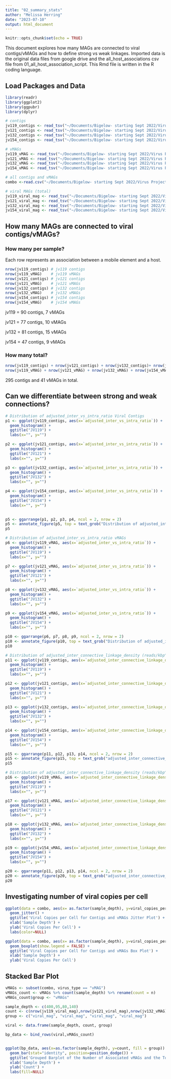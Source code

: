 ```yaml
---
title: "02_summary_stats"
author: "Melissa Herring"
date: "2023-07-10"
output: html_document
---
```


```r
knitr::opts_chunk$set(echo = TRUE)
```

This document explores how many MAGs are connected to viral contigs/vMAGs and how to define strong vs weak linkages. Imported data is the original data files from google drive and the all_host_associations csv file from 01_all_host_association_script. This Rmd file is written in the R coding language.

## Load Packages and Data

```r
library(readr)
library(ggplot2)
library(ggpubr)
library(dplyr)

# contigs
jv119_contigs <- read_tsv("~/Documents/Bigelow- starting Sept 2022/Virus Project/OMZ_MH_Analysis/Data/proximeta_viral_files/jv-119_874814_Viral_Files/viral_hosts/viral_host_associations_filtered.tsv")
jv121_contigs <- read_tsv("~/Documents/Bigelow- starting Sept 2022/Virus Project/OMZ_MH_Analysis/Data/proximeta_viral_files/jv-121_874818_Viral_Files/viral_hosts/viral_host_associations_filtered.tsv")
jv132_contigs <- read_tsv("~/Documents/Bigelow- starting Sept 2022/Virus Project/OMZ_MH_Analysis/Data/proximeta_viral_files/jv-132_874826_Viral_Files/viral_hosts/viral_host_associations_filtered.tsv")
jv154_contigs <- read_tsv("~/Documents/Bigelow- starting Sept 2022/Virus Project/OMZ_MH_Analysis/Data/proximeta_viral_files/jv-154_874822_Viral_Files/viral_hosts/viral_host_associations_filtered.tsv")

# vMAGs
jv119_vMAG <- read_tsv("~/Documents/Bigelow- starting Sept 2022/Virus Project/OMZ_MH_Analysis/Data/proximeta_viral_files/jv-119_874814_Viral_Files/vMag_hosts/vMAG_host_associations_filtered.tsv")
jv121_vMAG <- read_tsv("~/Documents/Bigelow- starting Sept 2022/Virus Project/OMZ_MH_Analysis/Data/proximeta_viral_files/jv-121_874818_Viral_Files/vMag_hosts/vMAG_host_associations_filtered.tsv")
jv132_vMAG <- read_tsv("~/Documents/Bigelow- starting Sept 2022/Virus Project/OMZ_MH_Analysis/Data/proximeta_viral_files/jv-132_874826_Viral_Files/vMag_hosts/vMAG_host_associations_filtered.tsv")
jv154_vMAG <- read_tsv("~/Documents/Bigelow- starting Sept 2022/Virus Project/OMZ_MH_Analysis/Data/proximeta_viral_files/jv-154_874822_Viral_Files/vMag_hosts/vMAG_host_associations_filtered.tsv")

# all contigs and vMAGs
combo <-read.csv("~/Documents/Bigelow- starting Sept 2022/Virus Project/OMZ_MH_Analysis/Data/proximeta_viral_files/all_host_associations.csv")

# viral MAGs (total)
jv119_viral_mag <- read_tsv("~/Documents/Bigelow- starting Sept 2022/Virus Project/OMZ_MH_Analysis/Data/proximeta_viral_files/jv-119_874814_Viral_Files/viral_MAGs/viral_mags_summary.tsv")
jv121_viral_mag <- read_tsv("~/Documents/Bigelow- starting Sept 2022/Virus Project/OMZ_MH_Analysis/Data/proximeta_viral_files/jv-121_874818_Viral_Files/viral_MAGs/viral_mags_summary.tsv")
jv132_viral_mag <- read_tsv("~/Documents/Bigelow- starting Sept 2022/Virus Project/OMZ_MH_Analysis/Data/proximeta_viral_files/jv-132_874826_Viral_Files/viral_MAGs/viral_mags_summary.tsv")
jv154_viral_mag <- read_tsv("~/Documents/Bigelow- starting Sept 2022/Virus Project/OMZ_MH_Analysis/Data/proximeta_viral_files/jv-154_874822_Viral_Files/viral_MAGs/viral_mags_summary.tsv")
```

## How many MAGs are connected to viral contigs/vMAGs?

### How many per sample?

Each row represents an association between a mobile element and a host.

```r
nrow(jv119_contigs) # jv119 contigs
nrow(jv119_vMAG)    # jv119 vMAGs
nrow(jv121_contigs) # jv121 contigs
nrow(jv121_vMAG)    # jv121 vMAGs
nrow(jv132_contigs) # jv132 contigs
nrow(jv132_vMAG)    # jv132 vMAGs
nrow(jv154_contigs) # jv154 contigs
nrow(jv154_vMAG)    # jv154 vMAGs
```
jv119 = 90 contigs, 7 vMAGs

jv121 = 77 contigs, 10 vMAGs

jv132 = 81 contigs, 15 vMAGs

jv154 = 47 contigs, 9 vMAGs

### How many total?

```r
nrow(jv119_contigs) + nrow(jv121_contigs) + nrow(jv132_contigs)+ nrow(jv154_contigs) # contigs
nrow(jv119_vMAG) + nrow(jv121_vMAG) + nrow(jv132_vMAG) + nrow(jv154_vMAG) # vMAGs
```

295 contigs and 41 vMAGs in total.

## Can we differentiate between strong and weak connections?

```r
# Distribution of adjusted_inter_vs_intra_ratio Viral Contigs
p1 <- ggplot(jv119_contigs, aes(x=`adjusted_inter_vs_intra_ratio`)) + 
  geom_histogram() +
  ggtitle("JV119") +
  labs(x="", y="")

p2 <- ggplot(jv121_contigs, aes(x=`adjusted_inter_vs_intra_ratio`)) + 
  geom_histogram() +
  ggtitle("JV121") +
  labs(x="", y="")

p3 <- ggplot(jv132_contigs, aes(x=`adjusted_inter_vs_intra_ratio`)) + 
  geom_histogram() +
  ggtitle("JV132") +
  labs(x="", y="")

p4 <- ggplot(jv154_contigs, aes(x=`adjusted_inter_vs_intra_ratio`)) + 
  geom_histogram() +
  ggtitle("JV154") +
  labs(x="", y="")
  

p5 <- ggarrange(p1, p2, p3, p4, ncol = 2, nrow = 2)
p5 <- annotate_figure(p5, top = text_grob("Distribution of adjusted_inter_vs_intra Viral Contigs", face = "bold", size = 14))
p5
```

```r
# Distribution of adjusted_inter_vs_intra_ratio vMAGs
p6 <- ggplot(jv119_vMAG, aes(x=`adjusted_inter_vs_intra_ratio`)) + 
  geom_histogram() +
  ggtitle("JV119") +
  labs(x="", y="")

p7 <- ggplot(jv121_vMAG, aes(x=`adjusted_inter_vs_intra_ratio`)) + 
  geom_histogram() +
  ggtitle("JV121") +
  labs(x="", y="")

p8 <- ggplot(jv132_vMAG, aes(x=`adjusted_inter_vs_intra_ratio`)) + 
  geom_histogram() +
  ggtitle("JV132") +
  labs(x="", y="")

p9 <- ggplot(jv154_vMAG, aes(x=`adjusted_inter_vs_intra_ratio`)) + 
  geom_histogram() +
  ggtitle("JV154") + 
  labs(x="", y="")

p10 <- ggarrange(p6, p7, p8, p9, ncol = 2, nrow = 2)
p10 <- annotate_figure(p10, top = text_grob("Distribution of adjusted_inter_vs_intra vMAGs", face = "bold", size = 14))
p10
```

```r
# Distribution of adjusted_inter_connective_linkage_density (reads/kbp^2) for Viral Contigs
p11 <- ggplot(jv119_contigs, aes(x=`adjusted_inter_connective_linkage_density (reads/kbp^2)`)) + 
  geom_histogram() +
  ggtitle("JV119") +
  labs(x="", y="")

p12 <- ggplot(jv121_contigs, aes(x=`adjusted_inter_connective_linkage_density (reads/kbp^2)`)) + 
  geom_histogram() +
  ggtitle("JV121") +
  labs(x="", y="")

p13 <- ggplot(jv132_contigs, aes(x=`adjusted_inter_connective_linkage_density (reads/kbp^2)`)) + 
  geom_histogram() +
  ggtitle("JV132") +
  labs(x="", y="")

p14 <- ggplot(jv154_contigs, aes(x=`adjusted_inter_connective_linkage_density (reads/kbp^2)`)) + 
  geom_histogram() +
  ggtitle("JV154") +
  labs(x="", y="")

p15 <- ggarrange(p11, p12, p13, p14, ncol = 2, nrow = 2)
p15 <- annotate_figure(p15, top = text_grob("adjusted_inter_connective_linkage_density Viral Contigs", face = "bold", size = 14))
p15
```

```r
# Distribution of adjusted_inter_connective_linkage_density (reads/kbp^2) vMAGs
p16 <- ggplot(jv119_vMAG, aes(x=`adjusted_inter_connective_linkage_density (reads/kbp^2)`)) + 
  geom_histogram() +
  ggtitle("JV119") +
  labs(x="", y="")

p17 <- ggplot(jv121_vMAG, aes(x=`adjusted_inter_connective_linkage_density (reads/kbp^2)`)) + 
  geom_histogram() +
  ggtitle("JV121") +
  labs(x="", y="")

p18 <- ggplot(jv132_vMAG, aes(x=`adjusted_inter_connective_linkage_density (reads/kbp^2)`)) + 
  geom_histogram() +
  ggtitle("JV132") +
  labs(x="", y="")

p19 <- ggplot(jv154_vMAG, aes(x=`adjusted_inter_connective_linkage_density (reads/kbp^2)`)) + 
  geom_histogram() +
  ggtitle("JV154") +
  labs(x="", y="")

p20 <- ggarrange(p11, p12, p13, p14, ncol = 2, nrow = 2)
p20 <- annotate_figure(p20, top = text_grob("adjusted_inter_connective_linkage_density vMAGs", face = "bold", size = 14))
p20
```

## Investigating number of viral copies per cell

```r
ggplot(data = combo, aes(x= as.factor(sample_depth), y=viral_copies_per_cell, color=as.factor(virus_type))) +
  geom_jitter() +
  ggtitle('Viral Copies per Cell for Contigs and vMAGs Jitter Plot') +
  xlab('Sample Depth') +
  ylab('Viral Copies Per Cell') +
  labs(color=NULL)
```

```r
ggplot(data = combo, aes(x= as.factor(sample_depth), y=viral_copies_per_cell, color=as.factor(virus_type))) +
  geom_boxplot(show.legend = FALSE) +
  ggtitle('Viral Copies per Cell for Contigs and vMAGs Box Plot') +
  xlab('Sample Depth') +
  ylab('Viral Copies Per Cell') 
```

## Stacked Bar Plot

```r
vMAGs <- subset(combo, virus_type == "vMAG")
vMAGs_count <- vMAGs %>% count(sample_depth) %>% rename(count = n)
vMAGs_count$group <- "vMAGs"

sample_depth <- c(400,95,80,140)
count <- c(nrow(jv119_viral_mag),nrow(jv121_viral_mag),nrow(jv132_vMAG),nrow(jv154_viral_mag))
group <- c("viral_mag", "viral_mag", "viral_mag", "viral_mag")

viral <- data.frame(sample_depth, count, group)

bp_data <- bind_rows(viral,vMAGs_count)


ggplot(bp_data, aes(x=as.factor(sample_depth), y=count, fill = group)) +
  geom_bar(stat="identity", position=position_dodge()) +
  ggtitle('Grouped Barplot of the Number of Associated vMAGs and the Total Number of viral MAGs') +
  xlab('Sample Depth') +
  ylab('Count') +
  labs(fill=NULL)
```

